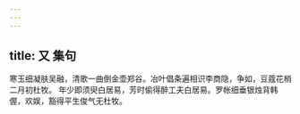 ```yaml
---
---
---
```

title: 又 集句
---







寒玉细凝肤吴融，清歌一曲倒金壶郑谷。冶叶倡条遍相识李商隐，争如，豆蔻花梢二月初杜牧。 年少即须臾白居易，芳时偷得醉工夫白居易。罗帐细垂银烛背韩偓，欢娱，豁得平生俊气无杜牧。